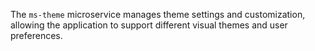 
<Meta title="Micro Services/Services/MSTheme" />

<Title>MSTheme</Title>

The `ms-theme` microservice manages theme settings and customization, allowing the application to support different visual themes and user preferences.